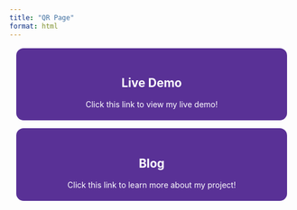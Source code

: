 ```yaml
---
title: "QR Page"
format: html
---
```


<!-- Wanting a page that allows for two blocks;
 one for the Demo Link and Another 
 that leads to the blog pages -->

::: {.g-col-6 .g-row-6}
<div style="text-align: center; padding: 20px; margin: 10px; border-radius: 15px; border-width: 2px; border-color: white; border-style: solid; background-color: #593196";">
<a href="http://3.15.68.120:8050" style="text-decoration: none; color: white;">
<h2>Live Demo</h2>
Click this link to view my live demo!
</a>

</div>
:::

::: {.g-col-6 .g-row-6}
<div style="text-align: center; padding: 20px; margin: 10px; border-radius: 15px; border-width: 2px; border-color: white; border-style: solid; background-color: #593196";>
<a href="/index.qmd" style="text-decoration: none; color: white;">
<h2>Blog</h2>
Click this link to learn more about my project!
</a>

</div>
:::

